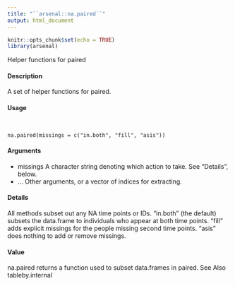 ```yaml
---
title: "``arsenal::na.paired``"
output: html_document
---
```


```r
knitr::opts_chunk$set(echo = TRUE)
library(arsenal)
```

Helper functions for paired

#### Description

A set of helper functions for paired.

#### Usage
<pre><code>

na.paired(missings = c("in.both", "fill", "asis"))
</code></pre>

#### Arguments

* missings A character string denoting which action to take. See "Details", below.
* ... Other arguments, or a vector of indices for extracting.

#### Details
All methods subset out any NA time points or IDs. "in.both" (the default) subsets the data.frame
to individuals who appear at both time points. "fill" adds explicit missings for the people missing
second time points. "asis" does nothing to add or remove missings.

#### Value

na.paired returns a function used to subset data.frames in paired.
See Also
tableby.internal

